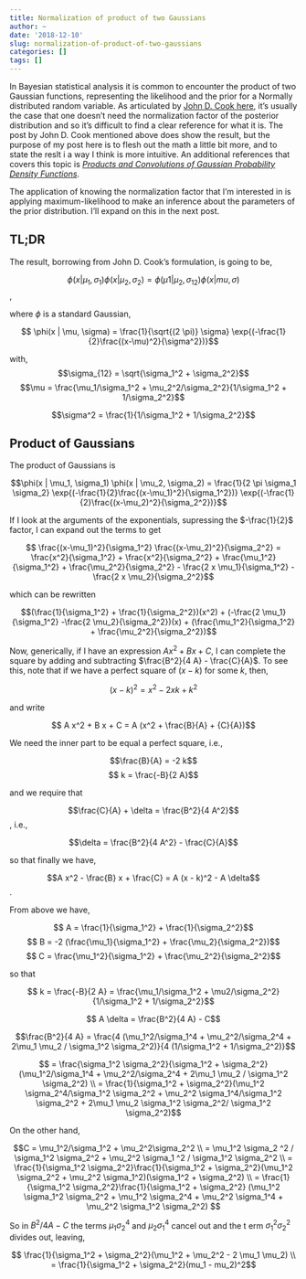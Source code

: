 ```yaml
---
title: Normalization of product of two Gaussians
author: ~
date: '2018-12-10'
slug: normalization-of-product-of-two-gaussians
categories: []
tags: []
---
```


In Bayesian statistical analysis it is common to encounter the product of two Gaussian functions, representing the likelihood and the prior for a Normally distributed random variable. As articulated by [John D. Cook here](https://www.johndcook.com/blog/2012/10/29/product-of-normal-pdfs/), it's usually the case that one doesn't need the normalization factor of the posterior distribution and so it's difficult to find a clear reference for what it is. The post by John D. Cook mentioned above does show the result, but the purpose of my post here is to flesh out the math a little bit more, and to state the reslt i a way I think is more intuitive. An additional references that covers this topic is [*Products and Convolutions of Gaussian Probability Density Functions*](http://www.tina-vision.net/docs/memos/2003-003.pdf).

The application of knowing the normalization factor that I'm interested in is applying maximum-likelihood to make an inference about the parameters of the prior distribution. I'll expand on this in the next post.

## TL;DR 

The result, borrowing from John D. Cook's formulation, is going to be, 

$$ \phi(x | \mu_1, \sigma_1) \phi(x | \mu_2, \sigma_2) = 
\phi(\mu1 | \mu_2, \sigma_{12}) \phi(x | mu, \sigma)$$, 

where $\phi$ is a standard Gaussian, 

$$ \phi(x | \mu, \sigma) = \frac{1}{\sqrt{(2 \pi)} \sigma} \exp{(-\frac{1}{2}\frac{(x-\mu)^2}{\sigma^2})}$$

with, 
$$\sigma_{12} = \sqrt{\sigma_1^2 + \sigma_2^2}$$
$$\mu = \frac{\mu_1/\sigma_1^2 + \mu_2^2/\sigma_2^2}{1/\sigma_1^2 + 1/\sigma_2^2}$$

$$\sigma^2 = \frac{1}{1/\sigma_1^2 + 1/\sigma_2^2}$$

## Product of Gaussians

The product of Gaussians is

$$\phi(x | \mu_1, \sigma_1) \phi(x | \mu_2, \sigma_2) = 
\frac{1}{2 \pi \sigma_1 \sigma_2} \exp{(-\frac{1}{2}\frac{(x-\mu_1)^2}{\sigma_1^2})} \exp{(-\frac{1}{2}\frac{(x-\mu_2)^2}{\sigma_2^2})}$$

If I look at the arguments of the exponentials, supressing the $-\frac{1}{2}$ factor, I can expand out the terms to get

$$ \frac{(x-\mu_1)^2}{\sigma_1^2} \frac{(x-\mu_2)^2}{\sigma_2^2} 
= 
\frac{x^2}{\sigma_1^2} + 
\frac{x^2}{\sigma_2^2} + 
\frac{\mu_1^2}{\sigma_1^2} +
\frac{\mu_2^2}{\sigma_2^2} - \frac{2 x \mu_1}{\sigma_1^2} - \frac{2 x \mu_2}{\sigma_2^2}$$

which can be rewritten 

$$(\frac{1}{\sigma_1^2} + \frac{1}{\sigma_2^2})(x^2) + 
(-\frac{2 \mu_1}{\sigma_1^2} -\frac{2 \mu_2}{\sigma_2^2})(x) + (\frac{\mu_1^2}{\sigma_1^2} + \frac{\mu_2^2}{\sigma_2^2})$$

Now, generically, if I have an expression $A x^2 + B x + C$, I can complete the square by adding and subtracting $\frac{B^2}{4 A} - \frac{C}{A}$. To see this, note that if we have a perfect square of $(x-k)$ for some $k$, then, 

$$ (x-k)^2 = x^2 - 2 x k + k^2$$ 

and write

$$ A x^2 + B x + C = A (x^2 + \frac{B}{A} + {C}{A})$$

We need the inner part to be equal a perfect square, i.e., 

$$\frac{B}{A} = -2 k$$
$$ k = \frac{-B}{2 A}$$

and we require that 

$$\frac{C}{A} + \delta = \frac{B^2}{4 A^2}$$, 
i.e.,

$$\delta = \frac{B^2}{4 A^2} - \frac{C}{A}$$

so that finally we have, 

$$A x^2 - \frac{B} x + \frac{C} = A (x - k)^2 - A \delta$$.

From above we have,

$$ A = \frac{1}{\sigma_1^2} + \frac{1}{\sigma_2^2}$$
$$ B = -2 (\frac{\mu_1}{\sigma_1^2} + \frac{\mu_2}{\sigma_2^2})$$
$$ C = \frac{\mu_1^2}{\sigma_1^2} + \frac{\mu_2^2}{\sigma_2^2}$$

so that 

$$ k = \frac{-B}{2 A} = \frac{\mu_1/\sigma_1^2 + \mu2/\sigma_2^2}{1/\sigma_1^2 + 1/\sigma_2^2}$$

$$ A \delta = \frac{B^2}{4 A} - C$$

$$\frac{B^2}{4 A} = \frac{4 (\mu_1^2/\sigma_1^4 + \mu_2^2/\sigma_2^4 + 2\mu_1 \mu_2 / \sigma_1^2 \sigma_2^2)}{4 (1/\sigma_1^2 + 1/\sigma_2^2)}$$

$$ = \frac{\sigma_1^2 \sigma_2^2}{\sigma_1^2 + \sigma_2^2}(\mu_1^2/\sigma_1^4 + \mu_2^2/\sigma_2^4 + 2\mu_1 \mu_2 / \sigma_1^2 \sigma_2^2) \\
= \frac{1}{\sigma_1^2 + \sigma_2^2}(\mu_1^2 \sigma_2^4/\sigma_1^2 \sigma_2^2 + \mu_2^2 \sigma_1^4/\sigma_1^2 \sigma_2^2 + 2\mu_1 \mu_2 \sigma_1^2 \sigma_2^2/ \sigma_1^2 \sigma_2^2)$$

On the other hand, 

$$C = \mu_1^2/\sigma_1^2 + \mu_2^2\sigma_2^2 \\
= \mu_1^2 \sigma_2 ^2 / \sigma_1^2 \sigma_2^2 + \mu_2^2 \sigma_1 ^2 / \sigma_1^2 \sigma_2^2 \\ 
= \frac{1}{\sigma_1^2 \sigma_2^2}\frac{1}{\sigma_1^2 + \sigma_2^2}(\mu_1^2 \sigma_2^2 + \mu_2^2 \sigma_1^2)(\sigma_1^2 + \sigma_2^2) \\
= \frac{1}{\sigma_1^2 \sigma_2^2}\frac{1}{\sigma_1^2 + \sigma_2^2}
(\mu_1^2 \sigma_1^2 \sigma_2^2 + \mu_1^2 \sigma_2^4 + \mu_2^2 \sigma_1^4 + \mu_2^2 \sigma_1^2 \sigma_2^2) 
$$

So in $B^2/4 A - C$ the terms $\mu_1 \sigma_2^4$ and $\mu_2 \sigma_1^4$ cancel out and the t erm $\sigma_1^2 \sigma_2^2$ divides out, leaving,

$$ \frac{1}{\sigma_1^2 + \sigma_2^2}(\mu_1^2 + \mu_2^2 - 2 \mu_1 \mu_2) \\
= \frac{1}{\sigma_1^2 + \sigma_2^2}(mu_1 - mu_2)^2$$


